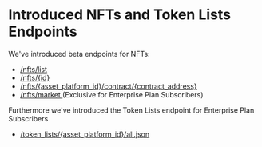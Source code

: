 # Introduced NFTs and Token Lists Endpoints

We've introduced beta endpoints for NFTs:

* [/nfts/list ](/reference/nfts-list)
* [/nfts/\{id}](/reference/nfts-id)
* [/nfts/\{asset\_platform\_id}/contract/\{contract\_address}](/reference/nfts-contract-address)
* [/nfts/market ](/reference/nfts-markets) (Exclusive for Enterprise Plan Subscribers)

Furthermore we've introduced the Token Lists endpoint for Enterprise Plan Subscribers

* [/token\_lists/\{asset\_platform\_id}/all.json](/reference/token-lists)